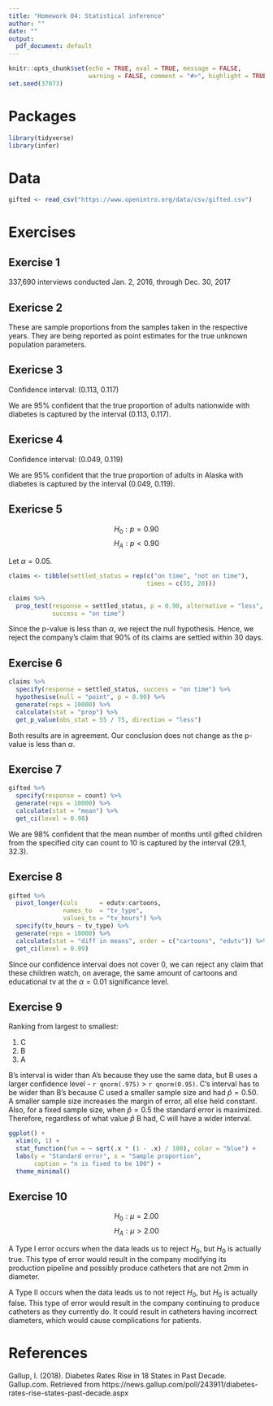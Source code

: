 ```yaml
---
title: "Homework 04: Statistical inference"
author: ""
date: ""
output:
  pdf_document: default
---
```


```r
knitr::opts_chunk$set(echo = TRUE, eval = TRUE, message = FALSE, 
                      warning = FALSE, comment = "#>", highlight = TRUE)
set.seed(37073)
```

# Packages

```r
library(tidyverse)
library(infer)
```

# Data

```r
gifted <- read_csv("https://www.openintro.org/data/csv/gifted.csv")
```

# Exercises

## Exercise 1

337,690 interviews conducted Jan. 2, 2016, through Dec. 30, 2017

## Exericse 2

These are sample proportions from the samples taken in the respective years.
They are being reported as point estimates for the true unknown population
parameters.

## Exericse 3

Confidence interval: (0.113, 0.117)

We are 95% confident that the true proportion of adults nationwide with 
diabetes is captured by the interval (0.113, 0.117).

## Exericse 4

Confidence interval: (0.049, 0.119)

We are 95% confident that the true proportion of adults in Alaska with 
diabetes is captured by the interval (0.049, 0.119).

## Exericse 5

$$H_0: p = 0.90$$
$$H_A: p < 0.90$$

Let $\alpha = 0.05$.

```r
claims <- tibble(settled_status = rep(c("on time", "not on time"), 
                                      times = c(55, 20)))

claims %>% 
  prop_test(response = settled_status, p = 0.90, alternative = "less", z = TRUE,
            success = "on time")
```

Since the p-value is less than $\alpha$, we reject the null hypothesis. Hence,
we reject the company's claim that 90% of its claims are settled within
30 days.

## Exercise 6

```r
claims %>% 
  specify(response = settled_status, success = "on time") %>% 
  hypothesise(null = "point", p = 0.90) %>% 
  generate(reps = 10000) %>% 
  calculate(stat = "prop") %>% 
  get_p_value(obs_stat = 55 / 75, direction = "less")
```

Both results are in agreement. Our conclusion does not change as the p-value
is less than $\alpha$.

## Exercise 7

```r
gifted %>% 
  specify(response = count) %>% 
  generate(reps = 10000) %>% 
  calculate(stat = "mean") %>% 
  get_ci(level = 0.98)
```

We are 98% confident that the mean number of months until gifted children from 
the specified city can count to 10 is captured by the interval (29.1, 32.3).

## Exercise 8 

```r
gifted %>% 
  pivot_longer(cols      = edutv:cartoons, 
               names_to  = "tv_type", 
               values_to = "tv_hours") %>%
  specify(tv_hours ~ tv_type) %>% 
  generate(reps = 10000) %>%
  calculate(stat = "diff in means", order = c("cartoons", "edutv")) %>% 
  get_ci(level = 0.99)
```

Since our confidence interval does not cover 0, we can reject any claim that
these children watch, on average, the same amount of cartoons and educational
tv at the $\alpha = 0.01$ significance level. 

## Exercise 9

Ranking from largest to smallest:

1. C
2. B
3. A

B's interval is wider than A's because they use the same data, but B uses a 
larger confidence level - `r qnorm(.975)` > `r qnorm(0.95)`. C's interval
has to be wider than B's because C used a smaller sample size and had
$\hat{p} = 0.50$. A smaller sample size increases the margin of error, all
else held constant. Also, for a fixed sample size, when $\hat{p} = 0.5$ the
standard error is maximized. Therefore, regardless of what value $\hat{p}$
B had, C will have a wider interval.

```r
ggplot() +
  xlim(0, 1) +
  stat_function(fun = ~ sqrt(.x * (1 - .x) / 100), color = "blue") +
  labs(y = "Standard error", x = "Sample proportion",
       caption = "n is fixed to be 100") +
  theme_minimal()
```

## Exercise 10 

$$H_0: \mu = 2.00$$
$$H_A: \mu > 2.00$$

A Type I error occurs when the data leads us to reject $H_0$, but $H_0$ is
actually true. This type of error would result in the company modifying its
production pipeline and possibly produce catheters that are not 2mm in diameter.

A Type II occurs when the data leads us to not reject $H_0$, but $H_0$ is
actually false. This type of error would result in the company continuing
to produce catheters as they currently do. It could result in catheters having
incorrect diameters, which would cause complications for patients.

# References

Gallup, I. (2018). Diabetes Rates Rise in 18 States in Past Decade. 
Gallup.com. Retrieved from 
https://news.gallup.com/poll/243911/diabetes-rates-rise-states-past-decade.aspx

